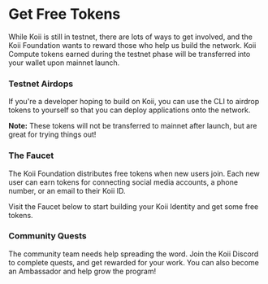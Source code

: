 
# Get Free Tokens

While Koii is still in testnet, there are lots of ways to get involved, and the Koii Foundation wants to reward those who help us build the network. Koii Compute tokens earned during the testnet phase will be transferred into your wallet upon mainnet launch.&#x20;

### Testnet Airdops

If you're a developer hoping to build on Koii, you can use the CLI to airdrop tokens to yourself so that you can deploy applications onto the network.&#x20;

**Note:** These tokens will not be transferred to mainnet after launch, but are great for trying things out!

<ContentLink title="Using the Koii CLI" link="/develop/koii-software-toolkit-sdk/using-the-cli" iconType="copy"/>

### The Faucet

The Koii Foundation distributes free tokens when new users join. Each new user can earn tokens for connecting social media accounts, a phone number, or an email to their Koii ID.

Visit the Faucet below to start building your Koii Identity and get some free tokens.

<ContentLink title="Faucet | Koii Network" link="https://faucet.koii.live/" imageLink="https://faucet.koii.live/favicon.ico" />

### Community Quests

The community team needs help spreading the word. Join the Koii Discord to complete quests, and get rewarded for your work. You can also become an Ambassador and help grow the program!

<ContentLink title="How You can help with Koii" link="https://blog.koii.network/How-YOU-can-help-Koii/" description="Koii" />

###

